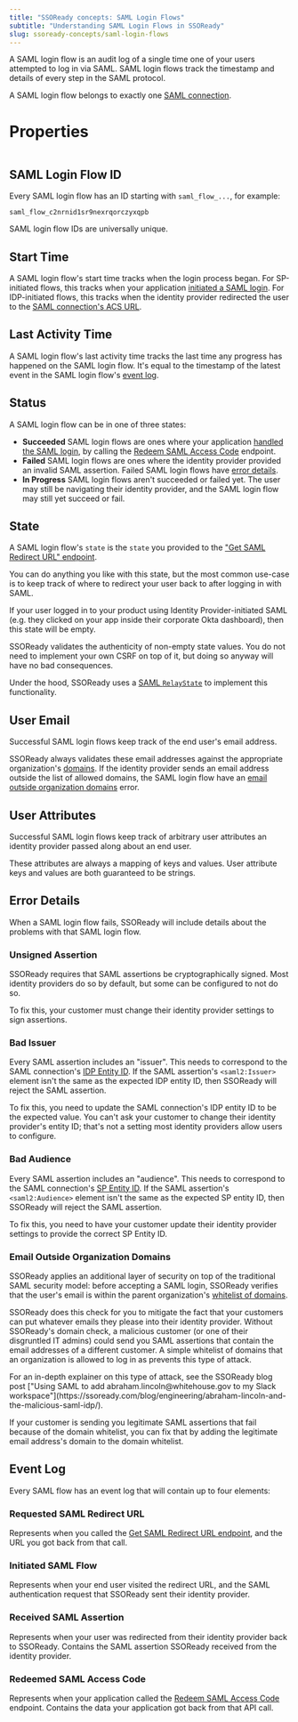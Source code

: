 ```yaml
---
title: "SSOReady concepts: SAML Login Flows"
subtitle: "Understanding SAML Login Flows in SSOReady"
slug: ssoready-concepts/saml-login-flows
---
```


A SAML login flow is an audit log of a single time one of your users attempted
to log in via SAML. SAML login flows track the timestamp and details of every
step in the SAML protocol.

A SAML login flow belongs to exactly one [SAML
connection](/docs/ssoready-concepts/saml-connections).

# Properties

<Frame caption="A SAML login flow, as displayed in the SSOReady web app.">
    <img src="saml-login-flow.png" alt="" />
</Frame>

## SAML Login Flow ID

Every SAML login flow has an ID starting with `saml_flow_...`, for example:

```
saml_flow_c2nrnid1sr9nexrqorczyxqpb
```

SAML login flow IDs are universally unique.

## Start Time

A SAML login flow's start time tracks when the login process began. For
SP-initiated flows, this tracks when your application [initiated a SAML
login](/docs/saml/saml-quickstart#initiating-saml-logins). For IDP-initiated
flows, this tracks when the identity provider redirected the user to the [SAML
connection's ACS
URL](/docs/ssoready-concepts/saml-connections#assertion-consumer-service-acs-url).

## Last Activity Time

A SAML login flow's last activity time tracks the last time any progress has
happened on the SAML login flow. It's equal to the timestamp of the latest event
in the SAML login flow's [event log](#event-log).

## Status

A SAML login flow can be in one of three states:

- **Succeeded** SAML login flows are ones where your application [handled the
  SAML login](/docs/saml/saml-quickstart#handling-saml-logins), by calling the
  [Redeem SAML Access Code](/docs/api-reference/saml/redeem-saml-access-code)
  endpoint.
- **Failed** SAML login flows are ones where the identity provider provided an
  invalid SAML assertion. Failed SAML login flows have [error
  details](#error-details).
- **In Progress** SAML login flows aren't succeeded or failed yet. The user may
  still be navigating their identity provider, and the SAML login flow may still
  yet succeed or fail.

## State

A SAML login flow's `state` is the `state` you provided to the ["Get SAML
Redirect URL"
endpoint](/docs/api-reference/saml/get-saml-redirect-url#request.body.state).

You can do anything you like with this state, but the most common use-case is to
keep track of where to redirect your user back to after logging in with SAML.

If your user logged in to your product using Identity Provider-initiated SAML
(e.g. they clicked on your app inside their corporate Okta dashboard), then this
state will be empty.

SSOReady validates the authenticity of non-empty state values. You do not need
to implement your own CSRF on top of it, but doing so anyway will have no bad
consequences.

Under the hood, SSOReady uses a [SAML
`RelayState`](<https://docs.oasis-open.org/security/saml/Post2.0/sstc-saml-tech-overview-2.0.html#:~:text=Sometimes%20a%20binding%2Dspecific%20field%20called%20RelayState%20is%20used%20to%20coordinate%20messages%20and%20actions%20of%20IdPs%20and%20SPs%2C%20for%20example%2C%20to%20allow%20an%20IdP%20(with%20which%20SSO%20was%20initiated)%20to%20indicate%20the%20URL%20of%20a%20desired%20resource%20when%20communicating%20with%20an%20SP.>)
to implement this functionality.

## User Email

Successful SAML login flows keep track of the end user's email address.

SSOReady always validates these email addresses against the appropriate
organization's [domains](/docs/ssoready-concepts/organizations#domains). If the
identity provider sends an email address outside the list of allowed domains,
the SAML login flow have an [email outside organization
domains](#email-outside-organization-domains) error.

## User Attributes

Successful SAML login flows keep track of arbitrary user attributes an identity
provider passed along about an end user.

These attributes are always a mapping of keys and values. User attribute keys
and values are both guaranteed to be strings.

## Error Details

When a SAML login flow fails, SSOReady will include details about the problems
with that SAML login flow.

### Unsigned Assertion

SSOReady requires that SAML assertions be cryptographically signed. Most
identity providers do so by default, but some can be configured to not do so.

To fix this, your customer must change their identity provider settings to sign
assertions.

### Bad Issuer

Every SAML assertion includes an "issuer". This needs to correspond to the SAML
connection's [IDP Entity
ID](/docs/ssoready-concepts/saml-connections#idp-entity-id). If the SAML
assertion's `<saml2:Issuer>` element isn't the same as the expected IDP entity
ID, then SSOReady will reject the SAML assertion.

To fix this, you need to update the SAML connection's IDP entity ID to be the
expected value. You can't ask your customer to change their identity provider's
entity ID; that's not a setting most identity providers allow users to
configure.

### Bad Audience

Every SAML assertion includes an "audience". This needs to correspond to the
SAML connection's [SP Entity
ID](/docs/ssoready-concepts/saml-connections#sp-entity-id). If the SAML
assertion's `<saml2:Audience>` element isn't the same as the expected SP entity
ID, then SSOReady will reject the SAML assertion.

To fix this, you need to have your customer update their identity provider
settings to provide the correct SP Entity ID.

### Email Outside Organization Domains

SSOReady applies an additional layer of security on top of the traditional SAML
security model: before accepting a SAML login, SSOReady verifies that the user's
email is within the parent organization's [whitelist of
domains](/docs/ssoready-concepts/organizations#domains).

SSOReady does this check for you to mitigate the fact that your customers can
put whatever emails they please into their identity provider. Without SSOReady's
domain check, a malicious customer (or one of their disgruntled IT admins) could
send you SAML assertions that contain the email addresses of a different
customer. A simple whitelist of domains that an organization is allowed to log
in as prevents this type of attack.

<Note>
For an in-depth explainer on this type of attack, see the SSOReady blog post
["Using SAML to add abraham.lincoln@whitehouse.gov to my Slack
workspace"](https://ssoready.com/blog/engineering/abraham-lincoln-and-the-malicious-saml-idp/).
</Note>

If your customer is sending you legitimate SAML assertions that fail because of
the domain whitelist, you can fix that by adding the legitimate email address's
domain to the domain whitelist.

## Event Log

Every SAML flow has an event log that will contain up to four elements:

### Requested SAML Redirect URL

Represents when you called the [Get SAML
Redirect URL endpoint](/docs/api-reference/saml/get-saml-redirect-url), and the
URL you got back from that call.

### Initiated SAML Flow

Represents when your end user visited the redirect URL, and the SAML
authentication request that SSOReady sent their identity provider.

### Received SAML Assertion

Represents when your user was redirected from their identity provider back to
SSOReady. Contains the SAML assertion SSOReady received from the identity
provider.

### Redeemed SAML Access Code

Represents when your application called the [Redeem SAML Access
Code](/docs/api-reference/saml/redeem-saml-access-code) endpoint. Contains the
data your application got back from that API call.

